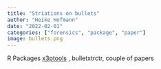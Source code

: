 ```yaml
---
title: "Striations on bullets"
author: "Heike Hofmann"
date: "2022-02-01"
categories: ["forensics", "package", "paper"]
image: bullets.png
---
```


R Packages [x3ptools](https://github.com/heike/x3ptools)  , bulletxtrctr, couple of papers

